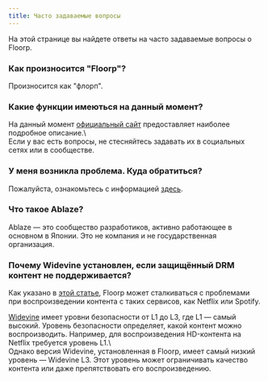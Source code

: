 ```yaml
---
title: Часто задаваемые вопросы
---
```



На этой странице вы найдете ответы на часто задаваемые вопросы о Floorp.

### Как произносится "Floorp"?

Произносится как "флорп".

### Какие функции имеються на данный момент?

На данный момент [официальный сайт](https://floorp.app) предоставляет наиболее подробное описание.\  
Если у вас есть вопросы, не стесняйтесь задавать их в социальных сетях или в сообществе.

### У меня возникла проблема. Куда обратиться?

Пожалуйста, ознакомьтесь с информацией [здесь](https://docs.floorp.app/ru/others/issue-checklist).

### Что такое Ablaze?

Ablaze — это сообщество разработиков, активно работающее в основном в Японии. Это не компания и не государственная организация.

### Почему Widevine установлен, если защищённый DRM контент не поддерживается?

Как указано в [этой статье](https://docs.floorp.app/ru/others/drm), Floorp может сталкиваться с проблемами при воспроизведении контента с таких сервисов, как Netflix или Spotify.

[Widevine](https://www.widevine.com/) имеет уровни безопасности от L1 до L3, где L1 — самый высокий. Уровень безопасности определяет, какой контент можно воспроизводить. Например, для воспроизведения HD-контента на Netflix требуется уровень L1.\  
Однако версия Widevine, установленная в Floorp, имеет самый низкий уровень — Widevine L3. Этот уровень может ограничивать качество контента или даже препятствовать его воспроизведению.

<Support />
